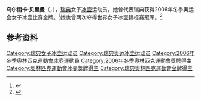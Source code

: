 {{NoteTA|G1=Sports}}
'''乌尔丽卡·贝里曼'''（{{lang-sv|Ulrika Bergman}}，{{bd|1975年|6月11日||}}），[[瑞典|瑞典]]女子[[冰壶|冰壶]]运动员。她曾代表瑞典获得2006年冬季奥运会女子冰壶比赛金牌。<ref>{{Cite web|title=Ulrika BERGMAN|url=https://www.olympic.org/ulrika-bergman|accessdate=2021-04-11|work=International Olympic Committee|archive-date=2021-04-17|archive-url=https://web.archive.org/web/20210417101206/https://www.olympic.org/ulrika-bergman}}</ref>她也曾两次夺得世界女子冰壶锦标赛冠军。<ref>{{cite web|url=https://www.olympedia.org/athletes/1005075|title=Ulrika Bergman|work=Olympedia|accessdate=2021-04-12|archive-date=2021-04-12|archive-url=https://web.archive.org/web/20210412015008/https://www.olympedia.org/athletes/1005075}}</ref>

== 参考资料 ==
{{reflist}}

{{奥林匹克运动会冰壶比赛女子团体冠军}}

{{Authority control}}
{{DEFAULTSORT:Bergman, Ulrika}}
[[Category:瑞典女子冰壶运动员|Category:瑞典女子冰壶运动员]]
[[Category:瑞典奥运冰壶运动员|Category:瑞典奥运冰壶运动员]]
[[Category:2006年冬季奧林匹克運動會冰壺運動員|Category:2006年冬季奧林匹克運動會冰壺運動員]]
[[Category:2006年冬季奧林匹克運動會獎牌得主|Category:2006年冬季奧林匹克運動會獎牌得主]]
[[Category:奧林匹克運動會冰壺獎牌得主|Category:奧林匹克運動會冰壺獎牌得主]]
[[Category:瑞典奧林匹克運動會金牌得主|Category:瑞典奧林匹克運動會金牌得主]]